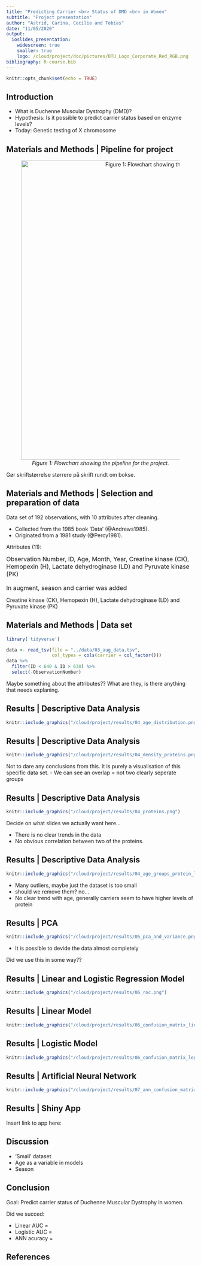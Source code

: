 ```yaml
---
title: "Predicting Carrier <br> Status of DMD <br> in Women"
subtitle: "Project presentation"
author: "Astrid, Carina, Cecilie and Tobias"
date: "11/05/2020"
output:
  ioslides_presentation:
    widescreen: true
    smaller: true
    logo: /cloud/project/doc/pictures/DTU_Logo_Corporate_Red_RGB.png
bibliography: R-course.bib
---
```


```r
knitr::opts_chunk$set(echo = TRUE)
```

## Introduction
* What is Duchenne Muscular Dystrophy (DMD)?
* Hypothesis: Is it possible to predict carrier status based on enzyme levels?
* Today: Genetic testing of X chromosome 


## Materials and Methods | Pipeline for project

<center>

![*Figure 1: Flowchart showing the pipeline for the project.*](/cloud/project/doc/pictures/pipeline.png){width=800px}

</center>

<div class="notes">
Gør skriftstørrelse størrere på skrift rundt om bokse.
</div>

## Materials and Methods | Selection and preparation of data { .smaller}
Data set of 192 observations, with 10 attributes after cleaning.

- Collected from the 1985 book 'Data' (@Andrews1985).
- Originated from a 1981 study (@Percy1981). 

Attributes (11):

<font size="3">

Observation Number, ID, Age, Month, Year, Creatine kinase (CK), Hemopexin (H), Lactate dehydroginase (LD) and Pyruvate kinase (PK)
</font>
<br>
<br>
<font size="3">
In augment, season and carrier was added
</font>

<div class="notes">
Creatine kinase (CK), Hemopexin (H), Lactate dehydroginase (LD) and Pyruvate kinase (PK)
</div>


##  Materials and Methods | Data set { .smaller}

```r
library('tidyverse')
```
```r
data <- read_tsv(file = "../data/03_aug_data.tsv", 
                 col_types = cols(carrier = col_factor()))
data %>%
  filter(ID < 640 & ID > 630) %>% 
  select(-ObservationNumber)
```
<div class="notes">
Maybe something about the attributes?? 
What are they, is there anything that needs explaning.
</div>



## Results | Descriptive Data Analysis {.flexbox .vcenter}

```r
knitr::include_graphics("/cloud/project/results/04_age_distribution.png")
```

## Results | Descriptive Data Analysis {.flexbox .vcenter}
```r
knitr::include_graphics("/cloud/project/results/04_density_proteins.png")
```

<div class="notes">
Not to dare any conclusions from this. It is purely a visualisation of this specific
data set. 
 - We can see an overlap = not two clearly seperate groups
</div>

## Results | Descriptive Data Analysis {.flexbox .vcenter}

```r
knitr::include_graphics("/cloud/project/results/04_proteins.png")
```

<div class="notes">
Decide on what slides we actually want here...

- There is no clear trends in the data
- No obvious correlation between two of the proteins. 

</div>
## Results | Descriptive Data Analysis {.flexbox .vcenter}

```r
knitr::include_graphics("/cloud/project/results/04_age_groups_protein_levels.png")
```

<div class = "notes">
- Many outliers, maybe just the dataset is too small
- should we remove them? no...
- No clear trend with age, generally carriers seem to have higher levels of protein
</div>


## Results | PCA {.columns-2 .smaller .flexbox .vcenter}

```r
knitr::include_graphics("/cloud/project/results/05_pca_and_variance.png")
```

<div class="notes">
- It is possible to devide the data almost completely

Did we use this in some way?? 
</div>


## Results | Linear and Logistic Regression Model {.flexbox .vcenter}
```r
knitr::include_graphics("/cloud/project/results/06_roc.png")

```

## Results | Linear Model {.flexbox .vcenter}

```r
knitr::include_graphics("/cloud/project/results/06_confusion_matrix_linear_model.png")

```

## Results | Logistic Model {.flexbox .vcenter}

```r
knitr::include_graphics("/cloud/project/results/06_confusion_matrix_log_model.png")

```

## Results | Artificial Neural Network {.flexbox .vcenter}

```r
knitr::include_graphics("/cloud/project/results/07_ann_confusion_matrix.png")

```


## Results | Shiny App

Insert link to app here: 

## Discussion

- 'Small' dataset 
-  Age as a variable in models
-  Season 

## Conclusion
Goal: 
Predict carrier status of Duchenne Muscular Dystrophy in women.

Did we succed: 

  * Linear AUC = 
  * Logistic AUC = 
  * ANN acuracy = 

## References